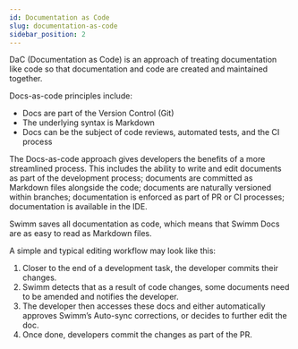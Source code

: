 ```yaml
---
id: Documentation as Code
slug: documentation-as-code
sidebar_position: 2
---
```


DaC (Documentation as Code) is an approach of treating documentation like code so that documentation and code are created and maintained together. 

Docs-as-code principles include:
- Docs are part of the Version Control (Git)
- The underlying syntax is Markdown
- Docs can be the subject of code reviews, automated tests, and the CI process

The Docs-as-code approach gives developers the benefits of a more streamlined process. This includes the ability to write and edit documents as part of the development process; documents are committed as Markdown files alongside the code; documents are naturally versioned within branches; documentation is enforced as part of PR or CI processes; documentation is available in the IDE.

Swimm saves all documentation as code, which means that Swimm Docs are as easy to read as Markdown files. 


A simple and typical editing workflow may look like this:
1. Closer to the end of a development task, the developer commits their changes.
2. Swimm detects that as a result of code changes, some documents need to be amended and notifies the developer. 
3. The developer then accesses these docs and either automatically approves Swimm’s Auto-sync corrections, or decides to further edit the doc.
4. Once done, developers commit the changes as part of the PR.
